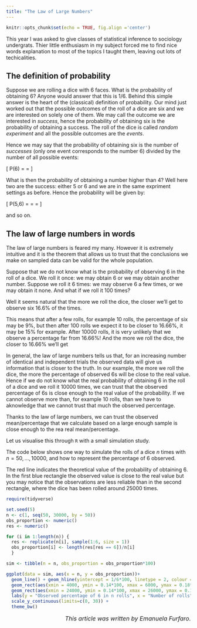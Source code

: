 ```yaml
---
title: "The Law of Large Numbers"
---
```


```r
knitr::opts_chunk$set(echo = TRUE, fig.align ='center')
```

This year I was asked to give classes of statistical inference to sociology undergrats. Thier little enthusiasm in my subject forced me to find nice words explanation to most of the topics I taught them, leaving out lots of techicalities. 



## The definition of probability

Suppose we are rolling a dice with 6 faces. What is the probability of obtaining 6? Anyone would answer that this is 1/6. Behind this simple answer is the heart of the (classical) definition of probability. Our mind just worked out that the possible outcomes of the roll of a dice are six and we are interested on solely one of them. We may call the outcome we are interested in _success_, hence the probability of obtaining six is the probability of obtaining a success. The roll of the dice is called _random experiment_ and all the possible outcomes are the _events_.

Hence we may say that the probability of obtaining six is the number of _successes_ (only one event corresponds to the number 6) divided by the number of all possible events:

\[
P(6) = \frac{\text{number of successes}}{\text{number of possible events}} = \frac{1}{6}
\]

What is then the probability of obtaining a number higher than 4? Well here two are the success: either 5 or 6 and we are in the same expriment settings as before. Hence the probability will be given by:

\[
P(5,6) = \frac{\text{number of successes}}{\text{number of possible events}} = \frac{2}{6} = \frac{1}{3}
\]

and so on.



## The law of large numbers in words

The law of large numbers is feared my many. However it is extremely intuitive and it is the theorem that allows us to trust that the conclusions we make on sampled data can be valid for the whole population.

Suppose that we do not know what is the probability of observing 6 in the roll of a dice. We roll it once: we may obtain 6 or we may obtain another number. Suppose we roll it 6 times: we may observe 6 a few times, or we may obtain it none. And what if we roll it 100 times?

Well it seems natural that the more we roll the dice, the closer we'll get to observe six 16.6% of the times.

This means that after a few rolls, for example 10 rolls, the percentage of six may be 9\%, but then after 100 rolls we expect it to be closer to 16.66\%, it may be 15% for example. After 10000 rolls, it is very unlikely that we observe a percentage far from 16.66\%! And the more we roll the dice, the closer to 16.66\% we'll get


In general, the law of large numbers tells us that, for an increasing number of identical and independent trials the observed data will give us information that is closer to the truth. In our example, the more we roll the dice, the more the percentage of observed 6s will be close to the real value. Hence if we do not know what the real probability of obtaining 6 in the roll of a dice and we roll it 10000 times, we can trust that the observed percentage of 6s is close enough to the real value of the probability. If we cannot observe more than, for example 10 rolls, than we have to aknowledge that we cannot trust that much the observed percentage.


Thanks to the law of large numbers, we can trust the observed mean/percentage that we calculate based on a large enough sample is close enough to the rea real mean/percentage.


Let us visualise this through `R` with a small simulation study. 

The code below shows one way to simulate the rolls of a dice $n$ times with $n = 50, ..., 10000$, and how to represent the percentage of 6 observed. 


The red line indicates the theoretical value of the probability of obtaining $6$. In the first blue rectangle the observed value is close to the real value but you may notice that the observations are less reliable than in the second rectangle, where the dice has been rolled around 25000 times.



```r
require(tidyverse)

set.seed(5)
n <- c(1, seq(50, 30000, by = 50))
obs_proportion <- numeric()
res <- numeric()

for (i in 1:length(n)) {
  res <- replicate(n[i], sample(1:6, size = 1))
  obs_proportion[i] <- length(res[res == 6])/n[i]
  }

sim <- tibble(n = n, obs_proportion = obs_proportion*100)

ggplot(data = sim, aes(x = n, y = obs_proportion))+
  geom_line() + geom_hline(yintercept = 1/6*100, linetype = 2, colour = "red") +
  geom_rect(aes(xmin = 4000, ymin = 0.14*100, xmax = 6000, ymax = 0.18*100), fill = NA, col = 4)+
  geom_rect(aes(xmin = 24000, ymin = 0.14*100, xmax = 26000, ymax = 0.18*100), fill = NA, col = 4)+
  labs(y = "Observed percentage of 6 in n rolls", x = "Number of rolls") +
  scale_y_continuous(limits=c(0, 30)) +
  theme_bw()


```



<P ALIGN=RIGHT> <font size="3"> _This article was written by Emanuela Furfaro._</font> </P>